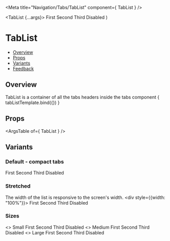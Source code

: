 
<Meta
  title="Navigation/Tabs/TabList"
  component={ TabList }
/>

<!--- Component template -->

  <TabList {...args}>
    <Tab>First</Tab>
    <Tab>Second</Tab>
    <Tab>Third</Tab>
    <Tab disabled>Disabled</Tab>
  </TabList>)

<!--- Component documentation -->

# TabList
- [Overview](#overview)
- [Props](#props)
- [Variants](#variants)
- [Feedback](#feedback)

## Overview
TabList is a container of all the tabs headers inside the tabs component
<Canvas>
  <Story name="Overview">
    { tabListTemplate.bind({}) }
  </Story>
</Canvas>

## Props
<ArgsTable of={ TabList } />

## Variants
### Default - compact tabs
<Canvas>
  <Story name="Default">
      <TabList>
        <Tab>First</Tab>
        <Tab>Second</Tab>
        <Tab>Third</Tab>
        <Tab disabled>Disabled</Tab>
      </TabList>
  </Story>
</Canvas>

### Stretched
The width of the list is responsive to the screen's width.
<Canvas>
  <Story name="Stretched">
    <div style={{width: "100%"}}>
      <TabList tabType="stretched">
        <Tab>First</Tab>
        <Tab>Second</Tab>
        <Tab>Third</Tab>
        <Tab disabled>Disabled</Tab>
      </TabList>
    </div>
  </Story>
</Canvas>

### Sizes
<Canvas>
  <Story name="Sizes">
    <div className={classes.tabsSizesContainer}>
      <>
        Small
        <TabList size="sm">
          <Tab>First</Tab>
          <Tab>Second</Tab>
          <Tab>Third</Tab>
          <Tab disabled>Disabled</Tab>
        </TabList>
      </>
      <>
        Medium
        <TabList size="md">
          <Tab>First</Tab>
          <Tab>Second</Tab>
          <Tab>Third</Tab>
          <Tab disabled>Disabled</Tab>
        </TabList>
      </>
      <>
        Large
        <TabList size="lg">
          <Tab>First</Tab>
          <Tab>Second</Tab>
          <Tab>Third</Tab>
          <Tab disabled>Disabled</Tab>
        </TabList>
      </>
    </div>
  </Story>
</Canvas>